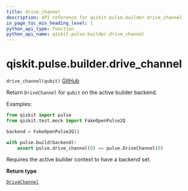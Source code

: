 ```yaml
---
title: drive_channel
description: API reference for qiskit.pulse.builder.drive_channel
in_page_toc_min_heading_level: 1
python_api_type: function
python_api_name: qiskit.pulse.builder.drive_channel
---
```


# qiskit.pulse.builder.drive\_channel

<span id="qiskit.pulse.builder.drive_channel" />

`drive_channel(qubit)` [GitHub](https://github.com/qiskit/qiskit/tree/stable/0.18/qiskit/pulse/builder.py "view source code")

Return `DriveChannel` for `qubit` on the active builder backend.

Examples:

```python
from qiskit import pulse
from qiskit.test.mock import FakeOpenPulse2Q

backend = FakeOpenPulse2Q()

with pulse.build(backend):
    assert pulse.drive_channel(0) == pulse.DriveChannel(0)
```

<Admonition title="Note" type="note">
  Requires the active builder context to have a backend set.
</Admonition>

**Return type**

[`DriveChannel`](qiskit.pulse.channels#drivechannel "qiskit.pulse.channels.DriveChannel")

